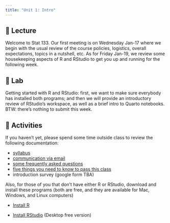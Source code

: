 ```yaml
---
title: "Unit 1: Intro"
---
```



## 📖 Lecture

Welcome to Stat 133. Our first meeting is on Wednesday Jan-17 where we begin with the usual review of the course policies, logistics, overall expectations, topics in a nutshell, etc. As for Friday Jan-19, we review some housekeeping aspects of R and RStudio to get you up and running for the following week.

 

## 🔬 Lab

Getting started with R and RStudio: first, we want to make sure everybody has installed both programs; and then we will provide an introductory review of RStudio’s workspace, as well as a brief intro to Quarto notebooks. BTW: there's nothing to submit this week.

 

## 🔔 Activities

If you haven't yet, please spend some time outside class to review the following documentation:

- [syllabus](../syllabus.html)
- [communication via email](../email.html)
- [some frequently asked questions](../faqs.html)
- [five things you need to know to pass this class](../five-things.html)
- introduction survey (google form TBA)
 

Also, for those of you that don't have either R or RStudio, download and install these programs (both are free, and they are available for Mac, Windows, and Linux computers)

- <a href="https://cran.r-project.org/" target="_blank">Install R</a>

- <a href="https://www.rstudio.com/products/rstudio/download/#download" target="_blank">Install RStudio</a> (Desktop free version)

